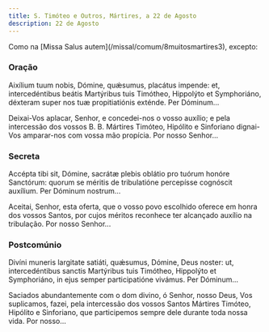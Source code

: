 ```yaml
---
title: S. Timóteo e Outros, Mártires, a 22 de Agosto
description: 22 de Agosto
---
```


<aside>
  Como na [Missa Salus autem](/missal/comum/8muitosmartires3), excepto:
</aside>

### Oração

<div class="side-by-side not-content">

Aixílium tuum nobis, Dómine, quǽsumus, placátus impende: et, intercedéntibus beátis Martýribus tuis Timótheo, Hippolýto et Symphoriáno, déxteram super nos tuæ propitiatiónis exténde. Per Dóminum...

Deixai-Vos aplacar, Senhor, e concedei-nos o vosso auxílio; e pela intercessão dos vossos B. B. Mártires Timóteo, Hipólito e Sinforiano dignai-Vos amparar-nos com vossa mão propícia. Por nosso Senhor...

</div>

### Secreta

<div class="side-by-side not-content">

Accépta tibi sit, Dómine, sacrátæ plebis oblátio pro tuórum honóre Sanctórum: quorum se méritis de tribulatióne percepísse cognóscit auxílium. Per Dóminum nostrum...

Aceitai, Senhor, esta oferta, que o vosso povo escolhido oferece em honra dos vossos Santos, por cujos méritos reconhece ter alcançado auxílio na tribulação. Por nosso Senhor...

</div>

### Postcomúnio

<div class="side-by-side not-content">

Divíni muneris largitate satiáti, quǽsumus, Dómine, Deus noster: ut, intercedéntibus sanctis Martýribus tuis Timótheo, Hippolýto et Symphoriáno, in ejus semper participatióne vivámus. Per Dóminum...

Saciados abundantemente com o dom divino, ó Senhor, nosso Deus, Vos suplicamos, fazei, pela intercessão dos vossos Santos Mártires Timóteo, Hipólito e Sinforiano, que participemos sempre dele durante toda nossa vida. Por nosso...

</div>
